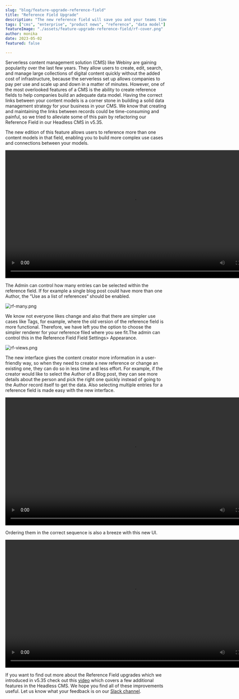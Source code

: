 ```yaml
---
slug: "blog/feature-upgrade-reference-field"
title: "Reference Field Upgrade"
description: "The new reference field will save you and your teams time and effort and will make the links in your content models more robust and easy to maintain."
tags: ["cms", "enterprise", "product news", "reference", "data model"]
featureImage: "./assets/feature-upgrade-reference-field/rf-cover.png"
author: monika
date: 2023-05-02
featured: false

---
```

Serverless content management solution (CMS) like Webiny are gaining popularity over the last few years. They allow users to create, edit, search, and manage large collections of digital content quickly without the added cost of infrastructure, because the serverless set up allows companies to pay per use and scale up and down in a matter of minutes. However, one of the most overlooked features of a CMS is the ability to create reference fields to help companies build an adequate data model. Having the correct links between your content models is a corner stone in building a solid data management strategy for your business in your CMS. We know that creating and maintaining the links between records could be time-consuming and painful, so we tried to alleviate some of this pain by refactoring our Reference Field in our Headless CMS in v5.35.

The new edition of this feature allows users to reference more than one content models in that field, enabling you to build more complex use cases and connections between your models.

<video width="800px" height="auto" controls autoplay>
  <source src="./assets/feature-upgrade-reference-field/rf-multimodel.mp4" type="video/mp4" />
</video>

The Admin can control how many entries can be selected within the reference field. If for example a single blog post could have more than one Author, the “Use as a list of references“ should be enabled.

![rf-many.png](./assets/feature-upgrade-reference-field/rf-many.png)

We know not everyone likes change and also that there are simpler use cases like Tags, for example, where the old version of the reference field is more functional. Therefore, we have left you the option to choose the simpler renderer for your reference filed where you see fit.The admin can control this in the Reference Field Field Settings> Appearance.

![rf-views.png](./assets/feature-upgrade-reference-field/rf-views.png)

The new interface gives the content creator more information in a user-friendly way, so when they need to create a new reference or change an existing one, they can do so in less time and less effort. For example, if the creator would like to select the Author of a Blog post, they can see more details about the person and pick the right one quickly instead of going to the Author record itself to get the data. Also selecting multiple entries for a reference field is made easy with the new interface.

<video width="800px" height="auto" controls autoplay>
  <source src="./assets/feature-upgrade-reference-field/rf-select.mp4" type="video/mp4" />
</video>

Ordering them in the correct sequence is also a breeze with this new UI.

<video width="800px" height="auto" controls autoplay>
  <source src="./assets/feature-upgrade-reference-field/rf-move.mp4" type="video/mp4" />
</video>


If you want to find out more about the Reference Field upgrades which we introduced in v5.35 check out this [video](https://youtu.be/qFsOhmpS-44) which covers a few additional features in the Headless CMS. We hope you find all of these improvements useful. Let us know what your feedback is on our [Slack channel](https://www.webiny.com/slack/).